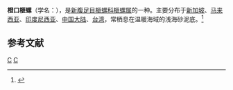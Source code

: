 {{Speciesbox 
| taxon = Oliva miniacea
| image = Oliva miniacea.shell003.jpg
| binomial_authority = Roeding, 1798
}}
'''橙口榧螺'''（学名：''{{lang|la|Oliva miniacea}}''），是[[新腹足目|新腹足目]][[榧螺科|榧螺科]][[榧螺属|榧螺属]]的一种。主要分布于[[新加坡|新加坡]]、[[马来西亚|马来西亚]]、[[印度尼西亚|印度尼西亚]]、[[中国大陆|中国大陆]]、[[台湾|台湾]]，常栖息在温暖海域的浅海砂泥底。<ref>{{cite web|url=http://shell.sinica.edu.tw/chinese/shellbase_detail.php?science_no=1182|title=国际贝库：橙口榧螺|publisher=台湾贝类资料库|accessdate=2009-08-11|archive-date=2016-03-04|archive-url=https://web.archive.org/web/20160304110459/http://shell.sinica.edu.tw/chinese/shellbase_detail.php?science_no=1182|dead-url=no}}</ref>

== 参考文献 ==
{{reflist|2}}
{{Taxonbar|from=Q4248126}}

[[Category:榧螺属|C]]
[[Category:_1798年描述的动物|C]]